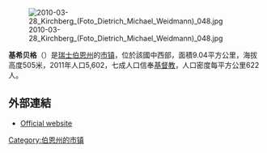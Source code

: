 {{noteTA|G1=瑞士地名}}
[[Image:2010-03-28_Kirchberg_(Foto_Dietrich_Michael_Weidmann)_048.jpg|right]]

'''基希贝格'''（{{lang-de|Kirchberg}}）是[[瑞士|瑞士]][[伯恩州|伯恩州]]的[[市镇_(瑞士)|市镇]]，位於該國中西部，面積9.04平方公里，海拔高度505米，2011年人口5,602，七成人口信奉[[基督教|基督教]]，人口密度每平方公里622人。

==外部連結==
* [http://www.kirchberg-be.ch Official website]{{Wayback|url=http://www.kirchberg-be.ch/ |date=20171220071837 }} {{de icon}}

{{Switzerland-geo-stub}}
[[Category:伯恩州的市镇|Category:伯恩州的市镇]]